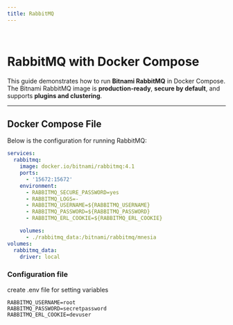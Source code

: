 ```yaml
---
title: RabbitMQ
---
```


&nbsp;

# RabbitMQ with Docker Compose

This guide demonstrates how to run **Bitnami RabbitMQ** in Docker Compose.
The Bitnami RabbitMQ image is **production-ready**, **secure by default**, and supports **plugins and clustering**.

---

## Docker Compose File

Below is the configuration for running RabbitMQ:

```yaml filename="docker-compose.yml"
services:
  rabbitmq:
    image: docker.io/bitnami/rabbitmq:4.1
    ports:
      - '15672:15672'
    environment:
      - RABBITMQ_SECURE_PASSWORD=yes
      - RABBITMQ_LOGS=-
      - RABBITMQ_USERNAME=${RABBITMQ_USERNAME}
      - RABBITMQ_PASSWORD=${RABBITMQ_PASSWORD}
      - RABBITMQ_ERL_COOKIE=${RABBITMQ_ERL_COOKIE}

    volumes:
      - ./rabbitmq_data:/bitnami/rabbitmq/mnesia
volumes:
  rabbitmq_data:
    driver: local
```
### Configuration file
create .env file for setting variables

```dotenv filename=".env"
RABBITMQ_USERNAME=root
RABBITMQ_PASSWORD=secretpassword
RABBITMQ_ERL_COOKIE=devuser
```

